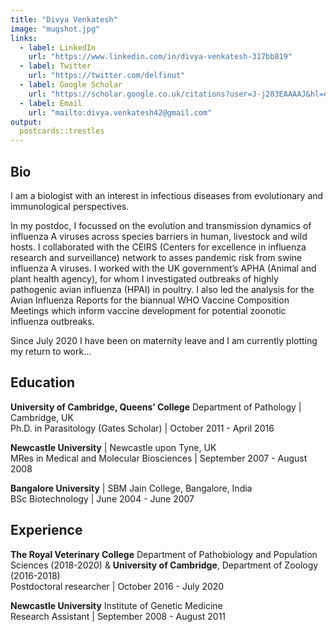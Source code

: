 ```yaml
---
title: "Divya Venkatesh"
image: "mugshot.jpg"
links:
  - label: LinkedIn
    url: "https://www.linkedin.com/in/divya-venkatesh-317bb819"
  - label: Twitter
    url: "https://twitter.com/delfinut"
  - label: Google Scholar
    url: "https://scholar.google.co.uk/citations?user=J-j283EAAAAJ&hl=en"
  - label: Email
    url: "mailto:divya.venkatesh42@gmail.com"
output:
  postcards::trestles
---
```

 
## Bio

I am a biologist with an interest in infectious diseases from evolutionary and immunological perspectives. 

In my postdoc, I focussed on the evolution and transmission dynamics of influenza A viruses across species barriers in human, livestock and wild hosts. I collaborated with the CEIRS (Centers for excellence in influenza research and surveillance) network to asses pandemic risk from swine influenza A viruses. I worked with the UK government's APHA (Animal and plant health agency), for whom I investigated outbreaks of highly pathogenic avian influenza (HPAI) in poultry. I also led the analysis for the Avian Influenza Reports for the biannual WHO Vaccine Composition Meetings which inform vaccine development for potential zoonotic influenza outbreaks. 

Since July 2020 I have been on maternity leave and I am currently plotting my return to work...


## Education

**University of Cambridge, Queens' College** Department of Pathology | Cambridge, UK\
Ph.D. in Parasitology (Gates Scholar) | October 2011 - April 2016

**Newcastle University** | Newcastle upon Tyne, UK\
MRes in Medical and Molecular Biosciences | September 2007 - August 2008

**Bangalore University** | SBM Jain College, Bangalore, India\
BSc Biotechnology | June 2004 - June 2007


## Experience

**The Royal Veterinary College** Department of Pathobiology and Population Sciences (2018-2020) & **University of Cambridge**, Department of Zoology (2016-2018)\
Postdoctoral researcher | October 2016 - July 2020

**Newcastle University** Institute of Genetic Medicine\
Research Assistant | September 2008 - August 2011


